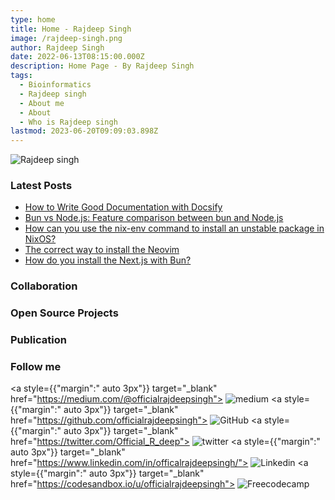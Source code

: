 ```yaml
---
type: home
title: Home - Rajdeep Singh
image: /rajdeep-singh.png
author: Rajdeep Singh
date: 2022-06-13T08:15:00.000Z
description: Home Page - By Rajdeep Singh
tags:
  - Bioinformatics
  - Rajdeep singh
  - About me
  - About
  - Who is Rajdeep singh
lastmod: 2023-06-20T09:09:03.898Z
---
```


![Rajdeep singh](https://capsule-render.vercel.app/api?type=soft&color=auto&height=400&section=header&text=Build%20and%20Deploy&fontSize=90&animation=fadeIn)

### Latest Posts

- [How to Write Good Documentation with Docsify](https://www.freecodecamp.org/news/how-to-write-good-documentation-with-docsify/)
- [Bun vs Node.js: Feature comparison between bun and Node.js](https://medium.com/frontendweb/bun-vs-node-js-feature-comparison-between-bun-and-node-js-3373ba095a3f?source=rss-87a39efc43fa------2)
- [How can you use the nix-env command to install an unstable package in NixOS?](https://medium.com/thelinux/how-can-you-use-the-nix-env-command-to-install-an-unstable-package-in-nixos-35a929de61b1?source=rss-87a39efc43fa------2)
- [The correct way to install the Neovim](https://medium.com/thelinux/the-correct-way-to-install-the-neovim-42f3076f9b88?source=rss-87a39efc43fa------2)
- [How do you install the Next.js with Bun?](https://medium.com/frontendweb/how-do-you-install-the-next-js-with-bun-56f8aa46ef5a?source=rss-87a39efc43fa------2)


<Space />

### Collaboration

<Collaboration />

<Space />

### Open Source Projects

<div className="grid gap-4 md:gap-8 lg:grid-cols-2 mt-12">
  <Card tittle="Awesome Nextjs" description="A curated list of awesome Nextjs-based libraries that help build small and large-scale applications with next.js." url="https://github.com/officialrajdeepsingh/awesome-nextjs" />
  <Card tittle="Section Blog Theme" description="Section blog theme is Nextra, Shadcn UI and Tailwind css based MDX blog." url="https://github.com/frontendweb3/section-blog-theme" />
</div>

<Space />

### Publication

<div className="grid gap-4 md:gap-8 lg:grid-cols-2 mt-12">
  <Card tittle="Frontend Web" description="FrontendWeb is a platform for frontend, full-stack, and web developers to read, write, and share knowledge with readers and writers." url="https://medium.com/frontendweb" />
  <Card tittle="The Linux" description="Explore the Linux world. " url="https://medium.com/thelinux" />
</div>

<Space />

### Follow me

<div className="flex flex-row flex-wrap md:justify-between"  id="badges">

  <a style={{"margin":" auto 3px"}} target="_blank" href="https://medium.com/@officialrajdeepsingh">
    <img title="Medium" alt="medium" src="https://img.shields.io/badge/Medium-12100E?style=for-the-badge&logo=medium&logoColor=white" alt="LinkedIn Badge"/>
  </a> 
  <a style={{"margin":" auto 3px"}} target="_blank" href="https://github.com/officialrajdeepsingh">
    <img title="GitHub" alt="GitHub"  src="https://img.shields.io/badge/github-%23121011.svg?style=for-the-badge&logo=github&logoColor=white"/>
  </a>
  <a style={{"margin":" auto 3px"}} target="_blank" href="https://twitter.com/Official_R_deep">
    <img title="Twitter" alt="twitter"  src="https://img.shields.io/badge/Twitter-%231DA1F2.svg?style=for-the-badge&logo=Twitter&logoColor=white"/>
  </a>
  <a style={{"margin":" auto 3px"}} target="_blank" href="https://www.linkedin.com/in/officalrajdeepsingh/">
    <img title="Linkedin" alt="Linkedin"  src="https://img.shields.io/badge/linkedin-%230077B5.svg?style=for-the-badge&logo=linkedin&logoColor=white"/>
  </a>
   <a style={{"margin":" auto 3px"}} target="_blank" href="https://codesandbox.io/u/officialrajdeepsingh">
    <img title="Freecodecamp" alt="Freecodecamp"  src="https://img.shields.io/badge/Freecodecamp-%23123.svg?&style=for-the-badge&logo=freecodecamp&logoColor=green"/>
  </a>

</div>

<Space h="md" />
